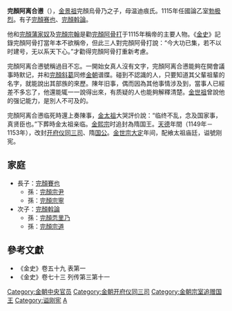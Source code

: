 '''完顏阿离合懑'''（{{bd|1070年||1119年|catIdx=W}}），[[金景祖|金景祖]]完顏烏骨乃之子，母温迪痕氏。1115年任國論乙室[[勃极烈|勃极烈]]。有子[[完顏赛也|完顏赛也]]、[[完顏晏|完顏斡論]]。

他和[[完顏蒲家奴|完顏蒲家奴]]及[[完顏宗翰|完顏宗翰]]是勸[[完顏阿骨打|完顏阿骨打]]于1115年稱帝的主要人物。《[[金史|金史]]》記錄完顏阿骨打當年本不欲稱帝，但此三人對完顏阿骨打說：“今大功已集，若不以时建号，无以系天下心。”才勸得完顏阿骨打重新考慮。

完顏阿离合懑號稱過目不忘。一開始女真人沒有文字，完顏阿离合懑能夠在開會議事時默记，并和[[完顏斜葛|完顏斜葛]]同修[[金朝|金朝]]谱牒。碰到不認識的人，只要知道其父輩祖輩的名字，就能說出其部族的來歷。陳年旧事，偶而因為其他事情涉及到，當事人已經差不多忘了，他還能辄一一說得出來，有质疑的人也能夠解釋清楚。[[金世祖|金世祖]]曾說他的强记能力，是別人不可及的。

完顏阿离合懑临死時還上奏陳事，[[金太祖|金太祖]]大哭評价說：“临终不乱，念及国家事，真贤臣也。”下葬時金太祖亲临。[[金熙宗|金熙宗]]时追封為隋国王。[[天德_(金朝)|天德]]年間（1149年－1153年），改封[[开府仪同三司|开府仪同三司]]、隋[[国公|国公]]。[[金世宗|金世宗]][[大定_(金朝)|大定]]年间，配飨太祖庙廷，谥號刚宪。

==家庭==
*長子：[[完顏賽也|完顏賽也]]
**孫：[[完顏宗尹|完顏宗尹]]
**孫：[[完顏宗寧|完顏宗寧]]
*次子：[[完顏晏|完顏斡論]]
**孫：[[完顏恧里乃|完顏恧里乃]]
**孫：[[完顏宗道|完顏宗道]]

==參考文獻==
*《金史》卷五十九 表第一
*《金史》卷七十三 列传第三第十一

{{金朝人物小作品}}
[[Category:金朝中央官员|Category:金朝中央官员]]
[[Category:金朝开府仪同三司|Category:金朝开府仪同三司]]
[[Category:金朝宗室追赠国王|Category:金朝宗室追赠国王]]
[[Category:谥刚宪|Category:谥刚宪]]
[[Category:完顏氏|A]]